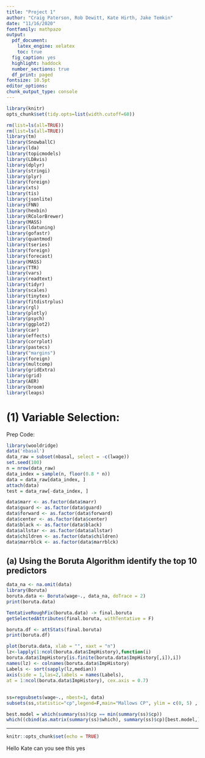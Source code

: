 ```yaml
---
title: "Project 1"
author: "Craig Paterson, Rob Dewitt, Kate Hirth, Jake Temkin"
date: "11/16/2020"
fontfamily: mathpazo
output:
  pdf_document:
    latex_engine: xelatex
    toc: true
  fig_caption: yes
  highlight: haddock
  number_sections: true
  df_print: paged
fontsize: 10.5pt
editor_options:
chunk_output_type: console
---
```

```r
library(knitr)
opts_chunk$set(tidy.opts=list(width.cutoff=60))
```

```r
rm(list=ls(all=TRUE))
rm(list=ls(all=TRUE))
library(tm)
library(SnowballC)
library(lda)
library(topicmodels)
library(LDAvis)
library(dplyr)
library(stringi)
library(plyr)
library(foreign)
library(xts)
library(tis)
library(jsonlite)
library(FNN)
library(hexbin)
library(RColorBrewer)
library(MASS)
library(ldatuning)
library(gofastr)
library(quantmod)
library(tseries)
library(foreign)
library(forecast)
library(MASS)
library(TTR)
library(vars)
library(readtext) 
library(tidyr) 
library(scales)
library(tinytex)
library(fitdistrplus)
library(rgl)
library(plotly)
library(psych)
library(ggplot2)
library(car)
library(effects)
library(corrplot)
library(pastecs)
library("margins")
library(foreign)
library(multcomp)
library(gridExtra)
library(grid)
library(AER)
library(broom)
library(leaps)
```
# (1) Variable Selection:

Prep Code: 
```r
library(wooldridge) 
data('nbasal')
data_raw = subset(nbasal, select = -c(lwage))
set.seed(100)
n = nrow(data_raw)
data_index = sample(n, floor(0.8 * n))
data = data_raw[data_index, ]
attach(data)
test = data_raw[-data_index, ]

data$marr <- as.factor(data$marr)
data$guard <- as.factor(data$guard)
data$forward <- as.factor(data$forward)
data$center <- as.factor(data$center)
data$black <- as.factor(data$black)
data$allstar <- as.factor(data$allstar)
data$children <- as.factor(data$children)
data$marrblck <- as.factor(data$marrblck)
```

## (a) Using the Boruta Algorithm identify the top 10 predictors
```r
data_na <- na.omit(data)
library(Boruta)
boruta.data <- Boruta(wage~., data_na, doTrace = 2)
print(boruta.data)

TentativeRoughFix(boruta.data) -> final.boruta
getSelectedAttributes(final.boruta, withTentative = F)

boruta.df <- attStats(final.boruta)
print(boruta.df)
```

```r
plot(boruta.data, xlab = "", xaxt = "n")
lz<-lapply(1:ncol(boruta.data$ImpHistory),function(i)
boruta.data$ImpHistory[is.finite(boruta.data$ImpHistory[,i]),i])
names(lz) <- colnames(boruta.data$ImpHistory)
Labels <- sort(sapply(lz,median))
axis(side = 1,las=2,labels = names(Labels),
at = 1:ncol(boruta.data$ImpHistory), cex.axis = 0.7)
```

##
```r
ss=regsubsets(wage~., nbest=1, data)
subsets(ss,statistic="cp",legend=F,main="Mallows CP", ylim = c(0, 5) , cex=.75)

best.model = which(summary(ss)$cp == min(summary(ss)$cp)) 
which((cbind(as.matrix(summary(ss)$which), summary(ss)$cp)[best.model,])==1)
```

---

```r
knitr::opts_chunk$set(echo = TRUE)
```

Hello Kate can you see this
yes